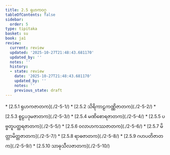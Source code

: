 ```yaml
---
title: 2.5 ရုဟကဝဂ္ဂ
tableOfContents: false
sidebar:
  order: 5
type: tipitaka
basket: su
book: ja1
review:
  current: review
  updated: '2025-10-27T21:48:43.681170'
  updated_by: ''
  notes: ''
  history:
  - state: review
    date: '2025-10-27T21:48:43.681170'
    updated_by: ''
    notes: ''
    previous_state: draft
---
```



<ReviewStatus review={frontmatter.review} showDetails={true} />

<HypothesisAnnotation frontmatter={frontmatter} />

<DynamicBreadcrumb />



<TableOfContents book="ja1" section="2.5">
* [2.5.1 ရုဟကဇာတက](./2-5-1/)
* [2.5.2 သိရိကာဠကဏ္ဏိဇာတက](./2-5-2/)
* [2.5.3 စူဠပဒုမဇာတက](./2-5-3/)
* [2.5.4 မဏိစောရဇာတက](./2-5-4/)
* [2.5.5 ပဗ္ဗတူပတ္ထရဇာတက](./2-5-5/)
* [2.5.6 ဝလာဟကဿဇာတက](./2-5-6/)
* [2.5.7 မိတ္တာမိတ္တဇာတက](./2-5-7/)
* [2.5.8 ရာဓဇာတက](./2-5-8/)
* [2.5.9 ဂဟပတိဇာတက](./2-5-9/)
* [2.5.10 သာဓုသီလဇာတက](./2-5-10/)
</TableOfContents>